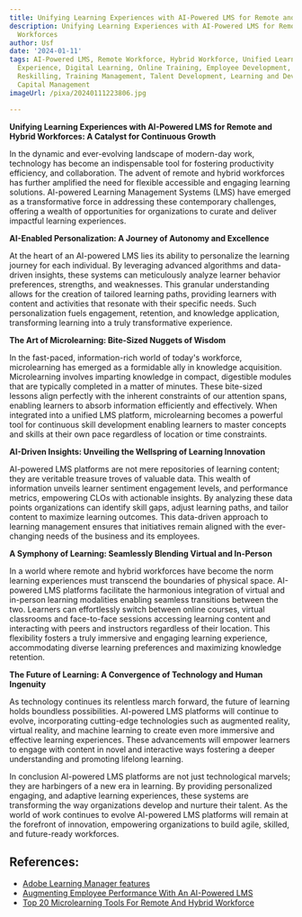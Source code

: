 ```yaml
---
title: Unifying Learning Experiences with AI-Powered LMS for Remote and Hybrid Workforces
description: Unifying Learning Experiences with AI-Powered LMS for Remote and Hybrid
  Workforces
author: Usf
date: '2024-01-11'
tags: AI-Powered LMS, Remote Workforce, Hybrid Workforce, Unified Learning, Learning
  Experience, Digital Learning, Online Training, Employee Development, Upskilling,
  Reskilling, Training Management, Talent Development, Learning and Development, Human
  Capital Management
imageUrl: /pixa/20240111223806.jpg

---
```

**Unifying Learning Experiences with AI-Powered LMS for Remote and Hybrid Workforces: A Catalyst for Continuous Growth**

In the dynamic and ever-evolving landscape of modern-day work, technology has become  an  indispensable tool for fostering  productivity efficiency, and collaboration. The advent of  remote and hybrid  workforces  has further amplified the need for  flexible accessible and engaging  learning solutions. AI-powered Learning Management Systems (LMS) have emerged as a transformative force in addressing these contemporary challenges, offering a wealth of opportunities for organizations to curate and deliver impactful learning experiences.

**AI-Enabled Personalization: A Journey  of Autonomy and  Excellence**

At the heart of an AI-powered LMS lies its ability to personalize the learning journey for each individual. By leveraging advanced algorithms and data-driven insights, these systems can meticulously analyze learner behavior  preferences, strengths, and weaknesses. This granular understanding allows for  the creation of tailored learning paths, providing learners  with content and activities that  resonate with  their specific needs. Such personalization fuels  engagement, retention, and knowledge application, transforming learning into a truly transformative experience.

**The Art of Microlearning: Bite-Sized Nuggets of Wisdom**

In the fast-paced, information-rich world of today's workforce, microlearning has emerged  as a  formidable ally in knowledge acquisition. Microlearning involves imparting knowledge in compact, digestible  modules that  are typically completed  in a  matter of minutes. These bite-sized lessons align perfectly with the inherent constraints of our attention spans, enabling learners to  absorb information efficiently and effectively. When integrated into a unified LMS platform, microlearning becomes a powerful tool for continuous skill development enabling learners  to master concepts and skills at their  own pace regardless  of  location or time constraints.

**AI-Driven Insights: Unveiling the Wellspring of Learning Innovation**

AI-powered LMS platforms are not mere repositories of learning content;  they are veritable treasure troves of valuable data. This wealth of information unveils learner sentiment engagement levels, and performance metrics, empowering CLOs with actionable insights. By analyzing these data points organizations can identify skill gaps, adjust learning paths,  and tailor content to maximize learning outcomes. This data-driven approach to learning management ensures that initiatives remain aligned with the ever-changing needs of the business and its employees.

**A Symphony  of Learning: Seamlessly Blending Virtual and In-Person**

In a world where remote and hybrid workforces have become the norm learning experiences must transcend the  boundaries  of  physical space. AI-powered LMS platforms facilitate  the harmonious integration of virtual and in-person learning modalities enabling seamless transitions between  the  two. Learners can effortlessly switch between  online courses, virtual  classrooms and face-to-face sessions accessing learning content and interacting with peers and instructors regardless of  their location. This flexibility fosters a truly immersive and engaging  learning experience, accommodating diverse learning  preferences and maximizing knowledge retention.

**The Future of Learning: A  Convergence of Technology and Human Ingenuity**

As technology continues its relentless march forward,  the future of learning holds boundless possibilities. AI-powered LMS platforms will continue  to evolve, incorporating cutting-edge technologies such  as augmented  reality,  virtual reality, and machine learning to create even more immersive and effective learning experiences. These advancements will empower learners to engage with content  in novel and interactive ways fostering a deeper understanding and promoting lifelong learning.

In conclusion AI-powered LMS platforms are  not just technological marvels; they are harbingers of  a new era in learning. By  providing personalized  engaging, and adaptive learning  experiences, these systems are transforming the way  organizations develop and nurture their talent. As the world of work continues to evolve AI-powered LMS platforms will remain  at the forefront of innovation, empowering organizations to  build agile, skilled, and future-ready workforces.

## References:
- [Adobe Learning Manager features](https://business.adobe.com/products/learning-manager/all-features.html)
- [Augmenting Employee Performance With An AI-Powered LMS](https://elearningindustry.com/augmenting-employee-performance-with-an-ai-powered-lms)
- [Top 20 Microlearning Tools For Remote And Hybrid Workforce](https://www.rezolve.ai/blog/top-10-microlearning-platforms-for-remote-and-hybrid-workforce)

